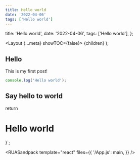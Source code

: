 ```yaml
---
title: Hello world
date: '2022-04-06'
tags: ['Hello world']
---
```



  title: 'Hello world',
  date: '2022-04-06',
  tags: ['Hello world'],
};

  <Layout {...meta} showTOC={false}>
    {children}
  </Layout>
);

## Hello

This is my first post!

```ts
console.log('Hello world');
```

## Say hello to world

  return <h1>Hello world</h1>
}`;

<RUASandpack
  template="react"
  files={{
    '/App.js': main,
  }}
/>
